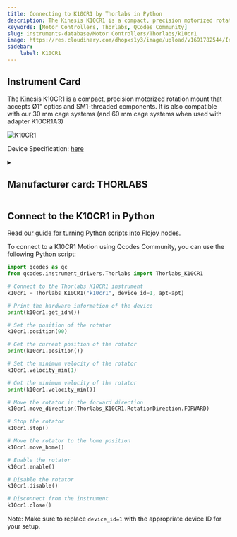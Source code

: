 ```yaml
---
title: Connecting to K10CR1 by Thorlabs in Python
description: The Kinesis K10CR1 is a compact, precision motorized rotation mount that accepts Ø1" optics and SM1-threaded components. It is also compatible with our 30 mm cage systems (and 60 mm cage systems when used with adapter K10CR1A3)
keywords: [Motor Controllers, Thorlabs, QCodes Community] 
slug: instruments-database/Motor Controllers/Thorlabs/k10cr1 
image: https://res.cloudinary.com/dhopxs1y3/image/upload/v1691782544/Instruments/Motion/K10CR1/K10CR1.jpg
sidebar:
    label: K10CR1 
---
```



## Instrument Card

The Kinesis K10CR1 is a compact, precision motorized rotation mount that accepts
Ø1" optics and SM1-threaded components. It is also compatible with our 30 mm cage
systems (and 60 mm cage systems when used with adapter K10CR1A3)

![K10CR1](https://res.cloudinary.com/dhopxs1y3/image/upload/v1691782544/Instruments/Motion/K10CR1/K10CR1.jpg)

Device Specification: [here](https://www.thorlabs.com/_sd.cfm?fileName=ETN015302-D02.pdf&partNumber=K10CR1/M)

<details style={{ marginTop: "15px"}}>
<summary><h2 style={{display:'inline'}}>Manufacturer card: THORLABS</h2></summary>

![THORLABS](https://res.cloudinary.com/dhopxs1y3/image/upload/v1692126009/Instruments/Vendor%20Logos/Thorlabs.png)

Thorlabs, Inc. is an American privately held optical equipment company headquartered in Newton, New Jersey. The company was founded in 1989 by Alex Cable, who serves as its current president and CEO. As of 2018, Thorlabs has annual sales of approximately $500 million.

- Headquarters: USA
- Yearly Revenue (millions, USD): 550
- Vendor Website: [here](https://www.thorlabs.com/)

</details>


<FeaturedInstrumentVideo category="MOTOR_CONTROLLERS" />

## Connect to the K10CR1 in Python

[Read our guide for turning Python scripts into Flojoy nodes.](https://docs.flojoy.ai/contribution/blocks/custom-flojoy-block/)



<Tabs>
<TabItem value="Flojoy" label="Flojoy" className="flojoy-instrument-tabs">

<SectionsCard category="MOTOR_CONTROLLERS" manufacturer="Thorlabs"></SectionsCard>

</TabItem>
<TabItem value="QCodes Community" label="QCodes Community">

To connect to a K10CR1 Motion using Qcodes Community, you can use the following Python script:

```python
import qcodes as qc
from qcodes.instrument_drivers.Thorlabs import Thorlabs_K10CR1

# Connect to the Thorlabs K10CR1 instrument
k10cr1 = Thorlabs_K10CR1("k10cr1", device_id=1, apt=apt)

# Print the hardware information of the device
print(k10cr1.get_idn())

# Set the position of the rotator
k10cr1.position(90)

# Get the current position of the rotator
print(k10cr1.position())

# Set the minimum velocity of the rotator
k10cr1.velocity_min(1)

# Get the minimum velocity of the rotator
print(k10cr1.velocity_min())

# Move the rotator in the forward direction
k10cr1.move_direction(Thorlabs_K10CR1.RotationDirection.FORWARD)

# Stop the rotator
k10cr1.stop()

# Move the rotator to the home position
k10cr1.move_home()

# Enable the rotator
k10cr1.enable()

# Disable the rotator
k10cr1.disable()

# Disconnect from the instrument
k10cr1.close()
```

Note: Make sure to replace `device_id=1` with the appropriate device ID for your setup.

</TabItem>
</Tabs>